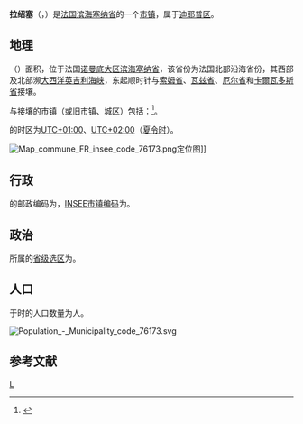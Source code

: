 {{noteTA|G1=法国地名}}
{{Infobox French commune}}
'''拉绍塞'''（{{lang-fr|La Chaussée}}，{{IPA-fr|la ʃose}}）是[[法国|法国]][[滨海塞纳省|滨海塞纳省]]的一个[[市镇_(法国)|市镇]]，属于[[迪耶普区|迪耶普区]]。

== 地理 ==
{{PAGENAMEBASE}}（{{wikidata|property|linked|P625}}）面积{{wikidata|properties|P2046}}，位于法国[[诺曼底大区|诺曼底大区]][[滨海塞纳省|滨海塞纳省]]，该省份为法国北部沿海省份，其西部及北部濒[[大西洋|大西洋]][[英吉利海峡|英吉利海峡]]，东起顺时针与[[索姆省|索姆省]]、[[瓦兹省|瓦兹省]]、[[厄尔省|厄尔省]]和[[卡爾瓦多斯省|卡爾瓦多斯省]]接壤。

与{{PAGENAMEBASE}}接壤的市镇（或旧市镇、城区）包括：{{Wikidata|properties|linked|P47}}<ref name="geo">{{Cite web|url=https://www.geoportail.gouv.fr/carte|title=Carte|accessdate=2020-03-22|author=Géoportail|language=fr|publisher=Géoportail|archive-date=2017-01-29|archive-url=https://web.archive.org/web/20170129154129/https://www.geoportail.gouv.fr/carte/|dead-url=no}}</ref>。

{{PAGENAMEBASE}}的时区为[[UTC+01:00|UTC+01:00]]、[[UTC+02:00|UTC+02:00]]（[[夏时制|夏令时]]）。

[[File:Map_commune_FR_insee_code_76173.png|thumb]]定位图]]{{Clear|left}}
== 行政 ==
{{PAGENAMEBASE}}的邮政编码为{{wikidata|properties|P281}}，[[法国国家统计与经济研究所|INSEE市镇编码]]为{{wikidata|properties|P374}}。

== 政治 ==
{{PAGENAMEBASE}}所属的[[縣_(法國)|省级选区]]为{{WikidataLink|{{wikidata|properties|raw|best||P7938}}}}。

== 人口 ==
{{PAGENAMEBASE}}于{{wikidata|qualifier|P1082|P585}}时的人口数量为{{wikidata|property|raw|P1082}}人。

[[File:Population_-_Municipality_code_76173.svg|thumb]]{{Clear|left}}
== 参考文献 ==
{{Reflist}}

{{滨海塞纳省市镇}}
[[Category:滨海塞纳省市镇|L]]